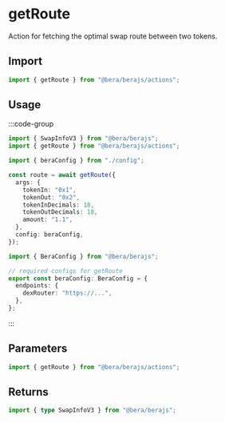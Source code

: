 # getRoute

Action for fetching the optimal swap route between two tokens.

## Import

```ts
import { getRoute } from "@bera/berajs/actions";
```

## Usage

:::code-group

```ts twoslash [example.ts]
import { SwapInfoV3 } from "@bera/berajs";
import { getRoute } from "@bera/berajs/actions";

import { beraConfig } from "./config";

const route = await getRoute({
  args: {
    tokenIn: "0x1",
    tokenOut: "0x2",
    tokenInDecimals: 18,
    tokenOutDecimals: 18,
    amount: "1.1",
  },
  config: beraConfig,
});
```

```ts twoslash [config.ts] filename="config.ts"
import { BeraConfig } from "@bera/berajs";

// required configs for getRoute
export const beraConfig: BeraConfig = {
  endpoints: {
    dexRouter: "https://...",
  },
};
```

:::

## Parameters

```ts
import { getRoute } from "@bera/berajs/actions";
```

## Returns

```ts
import { type SwapInfoV3 } from "@bera/berajs";
```
